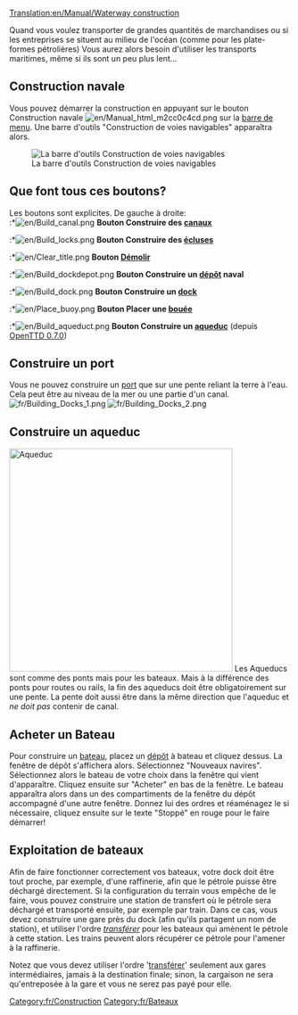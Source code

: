 [[Translation:en/Manual/Waterway construction]]
{{fr/Table des matières}}

Quand vous voulez transporter de grandes quantités de marchandises ou si les entreprises se situent au milieu de l'océan (comme pour les plate-formes pétrolières) Vous aurez alors besoin d'utiliser les transports maritimes, même si ils sont un peu plus lent...
==Construction navale==
Vous pouvez démarrer la construction en appuyant sur le bouton Construction navale [[File:en/Manual html m2cc0c4cd.png]] sur la [[en/Manual/Game interface#barre-d-outils-principale|barre de menu]]. Une barre d'outils "Construction de voies navigables" apparaîtra alors.

[[File:fr/Dock toolbar.png|center|frame|La barre d'outils Construction de voies navigables]]

==Que font tous ces boutons?==
Les boutons sont explicites. De gauche à droite:<br>
:*[[File:en/Build canal.png]] '''Bouton Construire des [[fr/Docks|canaux]]'''
:*[[File:en/Build locks.png]] '''Bouton Construire des [[fr/Docks|écluses]]'''
:*[[File:en/Clear title.png]] '''Bouton [[fr/Manual/Aménagement Paysager|Démolir]]'''
:*[[File:en/Build dockdepot.png]] '''Bouton Construire un [[fr/Manual/Dépôts|dépôt]] naval'''
:*[[File:en/Build dock.png]] '''Bouton Construire un [[fr/Docks|dock]]'''
:*[[File:en/Place buoy.png]] '''Bouton Placer une [[fr/Docks|bouée]]'''
:*[[File:en/Build aqueduct.png]] '''Bouton Construire un [[fr/Manual/Construction Maritime#construire-un-aqueduc|aqueduc]]''' (depuis [[fr/Archive/OpenTTD/OpenTTD 0.7.0|OpenTTD 0.7.0]])

==Construire un port==
Vous ne pouvez construire un [[fr/Docks|port]] que sur une pente reliant la terre à l'eau. Cela peut être au niveau de la mer ou une partie d'un canal.
[[File:fr/Building Docks 1.png|left]] [[File:fr/Building Docks 2.png]]

==Construire un aqueduc==
[[File:en/Aqueduct.png|thumb|400px|Aqueduc]]
Les Aqueducs sont comme des ponts mais pour les bateaux. Mais à la différence des ponts pour routes ou rails, la fin des aqueducs doit être obligatoirement sur une pente. La pente doit aussi être dans la même direction que l'aqueduc et ''ne doit pas'' contenir de canal.<br style="clear:both;">

==Acheter un Bateau==
Pour construire un [[fr/Manual/Bateaux|bateau]], placez un [[fr/Manual/Dépôts|dépôt]] à bateau et cliquez dessus. La fenêtre de dépôt s'affichera alors. Sélectionnez "Nouveaux navires". Sélectionnez alors le bateau de votre choix dans la fenêtre qui vient d'apparaître. Cliquez ensuite sur "Acheter" en bas de la fenêtre. Le bateau apparaîtra alors dans un des compartiments de la fenêtre du dépôt accompagné d'une autre fenêtre. Donnez lui des ordres et réaménagez le si nécessaire, cliquez ensuite sur le texte "Stoppé" en rouge pour le faire démarrer!

==Exploitation de bateaux==
Afin de faire fonctionner correctement vos bateaux, votre dock doit être tout proche, par exemple, d'une raffinerie, afin que le pétrole puisse être déchargé directement. Si la configuration du terrain vous empêche de le faire, vous pouvez construire une station de transfert où le pétrole sera déchargé et transporté ensuite, par exemple par train. Dans ce cas, vous devez construire une gare près du dock (afin qu'ils partagent un nom de station), et utiliser l'ordre ''[[fr/Manual/Ordres#transferer|transférer]]'' pour les bateaux qui amènent le pétrole à cette station. Les trains peuvent alors récupérer ce pétrole pour l'amener à la raffinerie.

Notez que vous devez utiliser l'ordre '[[fr/Manual/Ordres#transferer|transférer]]' seulement aux gares intermédiaires, jamais à la destination finale; sinon, la cargaison ne sera qu'entreposée à la gare et vous ne serez pas payé pour elle.

[[Category:fr/Construction]]
[[Category:fr/Bateaux]]